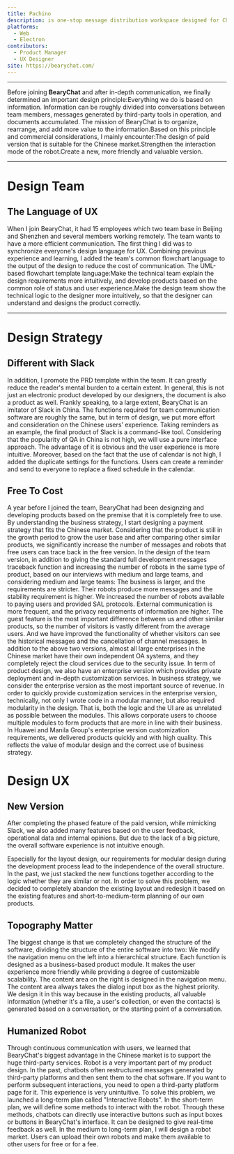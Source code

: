 ```yaml
---
title: Pachino
description: is one-stop message distribution workspace designed for Chinese teams.
platforms:
  - Web
  - Electron
contributors:
  - Product Manager
  - UX Designer
site: https://bearychat.com/
---
```


---

Before joining **BearyChat** and after in-depth communication, we finally determined an important design principle:Everything we do is based on information. Information can be roughly divided into conversations between team members, messages generated by third-party tools in operation, and documents accumulated. The mission of BearyChat is to organize, rearrange, and add more value to the information.Based on this principle and commercial considerations, I mainly encounter:The design of paid version that is suitable for the Chinese market.Strengthen the interaction mode of the robot.Create a new, more friendly and valuable version.

---

# Design Team


## ‍The Language of UX

<div className="bg-black h-32" style={{marginTop: '-3.25rem', gridColumn: "span 5 / span 5"}}></div>

When I join BearyChat, it had 15 employees which two team base in Beijing and Shenzhen and several members working remotely. The team wants to have a more efficient communication. The first thing I did was to synchronize everyone's design language for UX. Combining previous experience and learning, I added the team's common flowchart language to the output of the design to reduce the cost of communication. The UML-based flowchart template language:Make the technical team explain the design requirements more intuitively, and develop products based on the common role of status and user experience.Make the design team show the technical logic to the designer more intuitively, so that the designer can understand and designs the product correctly.

---

# Design Strategy

## Different with Slack

In addition, I promote the PRD template within the team. It can greatly reduce the reader's mental burden to a certain extent. In general, this is not just an electronic product developed by our designers, the document is also a product as well. Frankly speaking, to a large extent, BearyChat is an imitator of Slack in China. The functions required for team communication software are roughly the same, but in term of design, we put more effort and consideration on the Chinese users’ experience. Taking reminders as an example, the final product of Slack is a command-like tool. Considering that the popularity of QA in China is not high, we will use a pure interface approach. The advantage of it is obvious and the user experience is more intuitive. Moreover, based on the fact that the use of calendar is not high, I added the duplicate settings for the functions. Users can create a reminder and send to everyone to replace a fixed schedule in the calendar.


<div className="col-span-16 bg-black" style={{height: "100vh"}}></div>


## Free To Cost

A year before I joined the team, BearyChat had been designzing and developing products based on the premise that it is completely free to use. By understanding the business strategy, I start designing a payment strategy that fits the Chinese market. 
Considering that the product is still in the growth period to grow the user base and after comparing other similar products, we significantly increase the number of messages and robots that free users can trace back in the free version.
In the design of the team version, in addition to giving the standard full development messages traceback function and increasing the number of robots in the same type of product, based on our interviews with medium and large teams, and considering medium and large teams:
The business is larger, and the requirements are stricter. Their robots produce more messages and the stability requirement is higher. We increased the number of robots available to paying users and provided SAL protocols.
External communication is more frequent, and the privacy requirements of information are higher.  The guest feature is the most important difference between us and other similar products, so the number of visitors is vastly different from the average users. And we have improved the functionality of whether visitors can see the historical messages and the cancellation of channel messages. 
In addition to the above two versions, almost all large enterprises in the Chinese market have their own independent OA systems, and they completely reject the cloud services due to the security issue. In term of product design, we also have an enterprise version which provides private deployment and in-depth customization services.
In business strategy, we consider the enterprise version as the most important source of revenue. In order to quickly provide customization services in the enterprise version, technically, not only I wrote code in a modular manner, but also required modularity in the design. That is, both the logic and the UI are as unrelated as possible between the modules. This allows corporate users to choose multiple modules to form products that are more in line with their business.
In Huawei and Manila Group's enterprise version customization requirements, we delivered products quickly and with high quality. This reflects the value of modular design and the correct use of business strategy.

# Design UX

## New Version

After completing the phased feature of the paid version, while mimicking Slack, we also added many features based on the user feedback, operational data and internal opinions. But due to the lack of a big picture, the overall software experience is not intuitive enough.

<div className="col-span-16 bg-black" style={{height: "100vh"}}></div>

Especially for the layout design, our requirements for modular design during the development process lead to the independence of the overall structure. In the past, we just stacked the new functions together according to the logic whether they are similar or not. In order to solve this problem, we decided to completely abandon the existing layout and redesign it based on the existing features and short-to-medium-term planning of our own products.

## Topography Matter

The biggest change is that we completely changed the structure of the software, dividing the structure of the entire software into two:
We modify the navigation menu on the left into a hierarchical structure. Each function is designed as a business-based product module. It makes the user experience more friendly while providing a degree of customizable scalability.
The content area on the right is designed in the navigation menu. The content area always takes the dialog input box as the highest priority. We design it in this way because in the existing products, all valuable information (whether it's a file, a user's collection, or even the contacts) is generated based on a conversation, or the starting point of a conversation.


<div className="col-span-16 bg-black" style={{height: "100vh"}}></div>


## Humanized Robot

Through continuous communication with users, we learned that BearyChat's biggest advantage in the Chinese market is to support the huge third-party services. Robot is a very important part of my product design. In the past, chatbots often restructured messages generated by third-party platforms and then sent them to the chat software. If you want to perform subsequent interactions, you need to open a third-party platform page for it. This experience is very unintuitive. To solve this problem, we launched a long-term plan called "Interactive Robots".
In the short-term plan, we will define some methods to interact with the robot. Through these methods, chatbots can directly use interactive buttons such as input boxes or buttons in BearyChat's interface. It can be designed to give real-time feedback as well.
In the medium to long-term plan, I will design a robot market. Users can upload their own robots and make them available to other users for free or for a fee.
